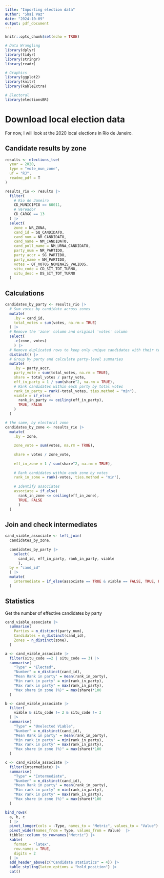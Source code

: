 ```yaml
---
title: "Importing election data"
author: "Shai Vaz"
date: "2024-10-09"
output: pdf_document
---
```


```r
knitr::opts_chunk$set(echo = TRUE)
```


```r
# Data Wrangling
library(dplyr)
library(tidyr)
library(stringr)
library(readr)

# Graphics
library(ggplot2)
library(knitr)
library(kableExtra)

# Electoral
library(electionsBR)
```

# Download local election data

For now, I will look at the 2020 local elections in Rio de Janeiro.

## Candidate results by zone

```r
results <- elections_tse(
  year = 2020,
  type = "vote_mun_zone",
  uf = "RJ",
  readme_pdf = T
)
```
```r
results_rio <- results |> 
  filter(
    # Rio de Janeiro
    CD_MUNICIPIO == 60011,
    # Vereador
    CD_CARGO == 13
  ) |> 
  select(
    zone = NR_ZONA,
    cand_id = SQ_CANDIDATO,
    cand_num = NR_CANDIDATO,
    cand_name = NM_CANDIDATO,
    cand_poll_name = NM_URNA_CANDIDATO,
    party_num = NR_PARTIDO,
    party_accr = SG_PARTIDO,
    party_name = NM_PARTIDO,
    votes = QT_VOTOS_NOMINAIS_VALIDOS,
    situ_code = CD_SIT_TOT_TURNO,
    situ_desc = DS_SIT_TOT_TURNO
  )
```



## Calculations

```r
candidates_by_party <- results_rio |>
  # Sum votes by candidate across zones
  mutate(
    .by = cand_id,
    total_votes = sum(votes, na.rm = TRUE)
  ) |>
  # Remove the 'zone' column and original 'votes' column
  select(
    -c(zone, votes)
    ) |>
  # Remove duplicated rows to keep only unique candidates with their total votes
  distinct() |>
  # Group by party and calculate party-level summaries
  mutate(
    .by = party_accr,
    party_vote = sum(total_votes, na.rm = TRUE),
    share = total_votes / party_vote,
    eff_in_party = 1 / sum(share^2, na.rm = TRUE),
    # Rank candidates within each party by total votes
    rank_in_party = rank(-total_votes, ties.method = "min"),
    viable = if_else(
      rank_in_party <= ceiling(eff_in_party),
      TRUE, FALSE
    )
  )
```


```r
# the same, by electoral zone
candidates_by_zone <- results_rio |>
  mutate(
    .by = zone,
    
    zone_vote = sum(votes, na.rm = TRUE),
    
    share = votes / zone_vote,
    
    eff_in_zone = 1 / sum(share^2, na.rm = TRUE),
    
    # Rank candidates within each zone by votes
    rank_in_zone = rank(-votes, ties.method = "min"),
    
    # Identify associates
    associate = if_else(
      rank_in_zone <= ceiling(eff_in_zone), 
      TRUE, FALSE
      )
  )
```

## Join and check intermediates

```r
cand_viable_associate <- left_join(
  candidates_by_zone,
  
  candidates_by_party |> 
    select(
      cand_id, eff_in_party, rank_in_party, viable
      ),
  by = "cand_id"
  ) |> 
  mutate(
    intermediate = if_else(associate == TRUE & viable == FALSE, TRUE, FALSE)
  )
```


## Statistics

Get the number of effective candidates by party

```r
cand_viable_associate |> 
  summarise(
    Parties = n_distinct(party_num),
    Candidates = n_distinct(cand_id),
    Zones = n_distinct(zone),
  ) 
```


```r
a <- cand_viable_associate |> 
  filter(situ_code ==2 | situ_code == 3) |> 
  summarise(
    "Type" = "Elected",
    "Number" = n_distinct(cand_id),
    "Mean Rank in party" = mean(rank_in_party),
    "Min rank in party" = min(rank_in_party),
    "Max rank in party" = max(rank_in_party),
    "Max share in zone (%)" = max(share)*100
  ) 

b <- cand_viable_associate |> 
  filter(
    viable & situ_code != 2 & situ_code != 3
  ) |> 
  summarise(
    "Type" = "Unelected Viable",
    "Number" = n_distinct(cand_id),
    "Mean Rank in party" = mean(rank_in_party),
    "Min rank in party" = min(rank_in_party),
    "Max rank in party" = max(rank_in_party),
    "Max share in zone (%)" = max(share)*100
  )

c <- cand_viable_associate |> 
  filter(intermediate) |> 
  summarise(
    "Type" = "Intermediate",
    "Number" = n_distinct(cand_id),
    "Mean Rank in party" = mean(rank_in_party),
    "Min rank in party" = min(rank_in_party),
    "Max rank in party" = max(rank_in_party),
    "Max share in zone (%)" = max(share)*100
  )

bind_rows(
  a, b, c
  ) |> 
  pivot_longer(cols = -Type, names_to = "Metric", values_to = "Value")  |> 
  pivot_wider(names_from = Type, values_from = Value)  |> 
  tibble::column_to_rownames("Metric") |> 
  kable(
    format = 'latex',
    row.names = TRUE,
    digits = 2
  ) |>
  add_header_above(c("Candidate statistics" = 4)) |>
  kable_styling(latex_options = "hold_position") |> 
  cat()

```


